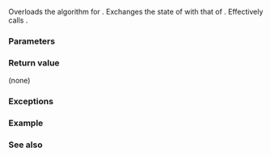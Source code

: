 {{cpp/experimental/title | swap{{small|(std::experimental::optional)}}}}
{{cpp/experimental/optional/navbar}}
{{dcl begin}}
{{dcl header|experimental/optional}}
{{dcl|since=libfund_ts|
template&lt; class T &gt;
void swap( optional&lt;T&gt;&amp; lhs, optional&lt;T&gt;&amp; rhs ) noexcept(/* see below */);
}}
{{dcl end}}

Overloads the {{lc|std::swap}} algorithm for {{lc|std::experimental::optional}}. Exchanges the state of {{c|lhs}} with that of {{c|rhs}}. Effectively calls {{c|lhs.swap(rhs)}}.

===Parameters===
{{par begin}}
{{par|lhs, rhs|{{tt|optional}} objects whose states to swap}}
{{par end}}

===Return value===
(none)

=== Exceptions ===
{{noexcept|noexcept(lhs.swap(rhs))}}

===Example===
{{example
|code=
|output=
}}

===See also===
{{dsc begin}}
{{dsc inc|cpp/experimental/optional/dsc swap}}
{{dsc end}}